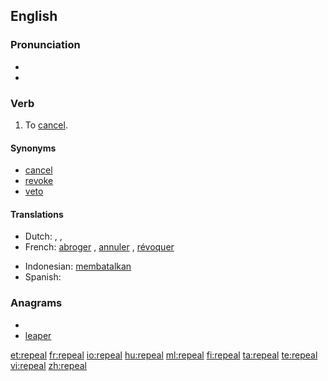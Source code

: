 ==English==

===Pronunciation===
* {{audio|en-us-repeal.ogg|Audio (US)}}
* {{rhymes|iːl}}

===Verb===
{{en-verb}}

# To [[cancel]].

====Synonyms====
* [[cancel]]
* [[revoke]]
* [[veto]]

====Translations====
{{trans-top|To cancel}}
* Dutch: {{t-|nl|terugtrekken}}, {{t+|nl|annuleren}}, {{t+|nl|afschaffen}}
* French: [[abroger]] {{i|a law}}, [[annuler]] {{i|a decision, a law}}, [[révoquer]] {{i|a person}}
{{trans-mid}}
* Indonesian: [[batal|membatalkan]]
* Spanish: {{t-|es|derogar}}
{{trans-bottom}}

===Anagrams===
* {{alphagram|aeelpr}}
* [[leaper#English|leaper]]

[[et:repeal]]
[[fr:repeal]]
[[io:repeal]]
[[hu:repeal]]
[[ml:repeal]]
[[fi:repeal]]
[[ta:repeal]]
[[te:repeal]]
[[vi:repeal]]
[[zh:repeal]]